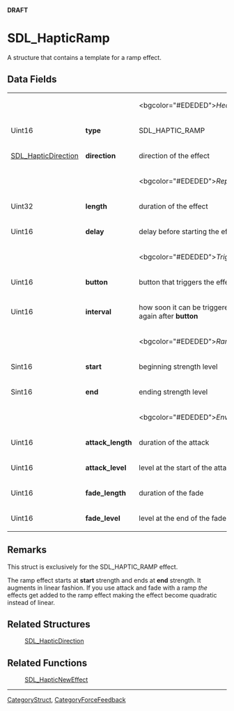 <span color="red">'''DRAFT'''</span>

= SDL_HapticRamp =
A structure that contains a template for a ramp effect.


== Data Fields ==
{|
|
|
|<bgcolor="#EDEDED">''Header''
|-
|Uint16
|'''type'''
|SDL_HAPTIC_RAMP
|-
|[[SDL_HapticDirection]]
|'''direction'''
|direction of the effect
|-
|
|
|<bgcolor="#EDEDED">''Replay''
|-
|Uint32
|'''length'''
|duration of the effect
|-
|Uint16
|'''delay'''
|delay before starting the effect
|-
|
|
|<bgcolor="#EDEDED">''Trigger''
|-
|Uint16
|'''button'''
|button that triggers the effect
|-
|Uint16
|'''interval'''
|how soon it can be triggered again after '''button'''
|-
|
|
|<bgcolor="#EDEDED">''Ramp''
|-
|Sint16
|'''start'''
|beginning strength level
|-
|Sint16
|'''end'''
|ending strength level
|-
|
|
|<bgcolor="#EDEDED">''Envelope''
|-
|Uint16
|'''attack_length'''
|duration of the attack
|-
|Uint16
|'''attack_level'''
|level at the start of the attack
|-
|Uint16
|'''fade_length'''
|duration of the fade
|-
|Uint16
|'''fade_level'''
|level at the end of the fade
|}

== Remarks ==
This struct is exclusively for the SDL_HAPTIC_RAMP effect.

The ramp effect starts at '''start''' strength and ends at '''end''' strength. It augments in linear fashion. If you use attack and fade with a ramp ''the'' effects get added to the ramp effect making the effect become quadratic instead of linear.

== Related Structures ==
:[[SDL_HapticDirection]]

== Related Functions ==
:[[SDL_HapticNewEffect]]

----
[[CategoryStruct]], [[CategoryForceFeedback]]

